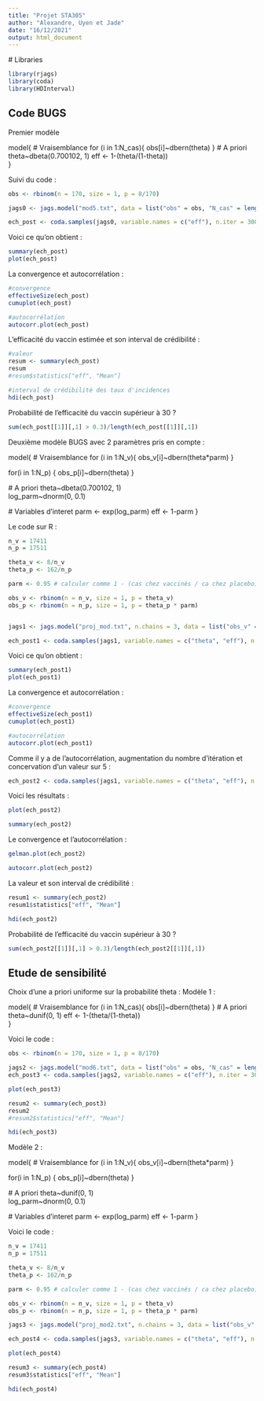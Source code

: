 ```yaml
---
title: "Projet STA305"
author: "Alexandre, Uyen et Jade"
date: "16/12/2021"
output: html_document
---
```

  
  # Libraries
```r
library(rjags)
library(coda)
library(HDInterval)
```

## Code BUGS

Premier modèle

model{
  # Vraisemblance
  for (i in 1:N_cas){ 
    obs[i]~dbern(theta)
  }
  # A priori
  theta~dbeta(0.700102, 1)
  eff <- 1-(theta/(1-theta))  
}

Suivi du code : 
  
```r
obs <- rbinom(n = 170, size = 1, p = 8/170)

jags0 <- jags.model("mod5.txt", data = list("obs" = obs, "N_cas" = length(obs)))

ech_post <- coda.samples(jags0, variable.names = c("eff"), n.iter = 3000)
```


Voici ce qu'on obtient :

```r
summary(ech_post)
plot(ech_post)
```


La convergence et autocorrélation :

```r
#convergence
effectiveSize(ech_post)
cumuplot(ech_post)

#autocorrélation
autocorr.plot(ech_post)
```


L'efficacité du vaccin estimée et son interval de crédibilité :
  
```r
#valeur
resum <- summary(ech_post)
resum
#resum$statistics["eff", "Mean"]

#interval de crédibilité des taux d'incidences
hdi(ech_post)
```


Probabilité de l'efficacité du vaccin supérieur à 30 ?

```r
sum(ech_post[[1]][,1] > 0.3)/length(ech_post[[1]][,1])
```


Deuxième modèle BUGS avec 2 paramètres pris en compte :

model{
  # Vraisemblance
  for (i in 1:N_v){
  obs_v[i]~dbern(theta*parm)
  }

  for(i in 1:N_p) {
  obs_p[i]~dbern(theta)
  }

  # A priori
  theta~dbeta(0.700102, 1)   
  log_parm~dnorm(0, 0.1)
  
  # Variables d'interet
parm <- exp(log_parm)
eff <- 1-parm
}


Le code sur R :
  
```r
n_v = 17411
n_p = 17511

theta_v <- 8/n_v
theta_p <- 162/n_p

parm <- 0.95 # calculer comme 1 - (cas chez vaccinés / ca chez placebo)

obs_v <- rbinom(n = n_v, size = 1, p = theta_v)
obs_p <- rbinom(n = n_p, size = 1, p = theta_p * parm)


jags1 <- jags.model("proj_mod.txt", n.chains = 3, data = list("obs_v" = obs_v, "obs_p" = obs_p, "N_v" = length(obs_v), "N_p" = length(obs_p)))

ech_post1 <- coda.samples(jags1, variable.names = c("theta", "eff"), n.iter = 3000)
```


Voici ce qu'on obtient :

```r
summary(ech_post1)
plot(ech_post1)
```


La convergence et autocorrélation :

```r
#convergence
effectiveSize(ech_post1)
cumuplot(ech_post1)

#autocorrélation
autocorr.plot(ech_post1)
```


Comme il y a de l'autocorrélation, augmentation du nombre d'itération et concervation d'un valeur sur 5 :

```r
ech_post2 <- coda.samples(jags1, variable.names = c("theta", "eff"), n.iter = 10000, thin = 5)
```

Voici les résultats : 
```r
plot(ech_post2)

summary(ech_post2)
```


Le convergence et l'autocorrélation :

```r
gelman.plot(ech_post2)

autocorr.plot(ech_post2)
```


La valeur et son interval de crédibilité :

```r
resum1 <- summary(ech_post2)
resum1$statistics["eff", "Mean"]

hdi(ech_post2)
```

Probabilité de l'efficacité du vaccin supérieur à 30 ?
  
```r
sum(ech_post2[[1]][,1] > 0.3)/length(ech_post2[[1]][,1])
```

## Etude de sensibilité 

Choix d'une a priori uniforme sur la probabilité theta :
Modèle 1 :


model{
  # Vraisemblance
  for (i in 1:N_cas){ 
    obs[i]~dbern(theta)
  }
  # A priori
  theta~dunif(0, 1)
  eff <- 1-(theta/(1-theta))  
}

Voici le code :

```r
obs <- rbinom(n = 170, size = 1, p = 8/170)

jags2 <- jags.model("mod6.txt", data = list("obs" = obs, "N_cas" = length(obs)))
ech_post3 <- coda.samples(jags2, variable.names = c("eff"), n.iter = 3000)

plot(ech_post3)

resum2 <- summary(ech_post3)
resum2
#resum2$statistics["eff", "Mean"]

hdi(ech_post3)
```


Modèle 2 :

model{
  # Vraisemblance
  for (i in 1:N_v){
  obs_v[i]~dbern(theta*parm)
  }

  for(i in 1:N_p) {
  obs_p[i]~dbern(theta)
  }

  # A priori
  theta~dunif(0, 1)   
  log_parm~dnorm(0, 0.1)
  
  # Variables d'interet
parm <- exp(log_parm)
eff <- 1-parm
}

Voici le code :
  
```r
n_v = 17411
n_p = 17511

theta_v <- 8/n_v
theta_p <- 162/n_p

parm <- 0.95 # calculer comme 1 - (cas chez vaccinés / ca chez placebo)

obs_v <- rbinom(n = n_v, size = 1, p = theta_v)
obs_p <- rbinom(n = n_p, size = 1, p = theta_p * parm)

jags3 <- jags.model("proj_mod2.txt", n.chains = 3, data = list("obs_v" = obs_v, "obs_p" = obs_p, "N_v" = length(obs_v), "N_p" = length(obs_p)))

ech_post4 <- coda.samples(jags3, variable.names = c("theta", "eff"), n.iter = 3000)

plot(ech_post4)

resum3 <- summary(ech_post4)
resum3$statistics["eff", "Mean"]

hdi(ech_post4)
```
